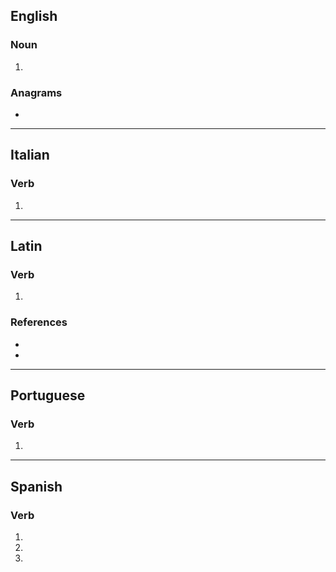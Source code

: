 {{also|séquestra|seqüestra}}
==English==

===Noun===
{{head|en|noun form}}

# {{plural of|en|sequestrum}}

===Anagrams===
* {{anagrams|en|a=aeeqrsstu|set square}}

----

==Italian==

===Verb===
{{head|it|verb form}}

# {{inflection of|it|sequestrare||3|s|pres|indc|;|2|s|impr}}

----

==Latin==

===Verb===
{{la-verb-form|sequestrā}}

# {{inflection of|la|sequestrō||2|s|pres|actv|impr}}

===References===
* {{R:L&S}}
* {{R:Gaffiot}}

----

==Portuguese==

===Verb===
{{head|pt|verb form}}

# {{pt-verb-form-of|sequestrar}}

----

==Spanish==

===Verb===
{{head|es|verb form}}

# {{es-verb form of|sequestrar|ending=-ar|mood=indicative|tense=present|number=s|person=2|formal=y}}
# {{es-verb form of|sequestrar|ending=-ar|mood=indicative|tense=present|number=s|person=3}}
# {{es-verb form of|sequestrar|ending=-ar|mood=imperative|number=s|person=2|formal=n|sense=affirmative}}